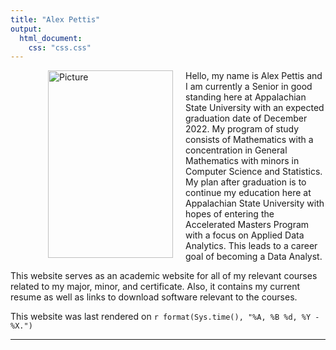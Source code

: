 ```yaml
---
title: "Alex Pettis"
output:
  html_document:
    css: "css.css"
---
```

<figure>
<img src="./Picture.jpg" alt="Picture" align="left" hspace="20" style="width:200px;height:300px;">
</figure>

Hello, my name is Alex Pettis and I am currently a Senior in good standing here at Appalachian State University with an expected graduation date of December 2022. My program of study consists of Mathematics with a concentration in General Mathematics with minors in Computer Science and Statistics. My plan after graduation is to continue my education here at Appalachian State University with hopes of entering the Accelerated Masters Program with a focus on Applied Data Analytics. This leads to a career goal of becoming a Data Analyst.   

This website serves as an academic website for all of my relevant courses related to my major, minor, and certificate. Also, it contains my current resume as well as links to download software relevant to the courses. 

This website was last rendered on `r format(Sys.time(), "%A, %B %d, %Y - %X.")`

__________
